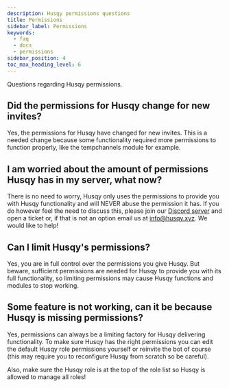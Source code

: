 ```yaml
---
description: Husqy permissions questions
title: Permissions
sidebar_label: Permissions
keywords:
  - faq
  - docs
  - permissions
sidebar_position: 4
toc_max_heading_level: 6
---
```


Questions regarding Husqy permissions.

## Did the permissions for Husqy change for new invites?

Yes, the permissions for Husqy have changed for new invites. This is a needed change because some functionality required more permissions to function properly, 
like the tempchannels module for example.

## I am worried about the amount of permissions Husqy has in my server, what now?

There is no need to worry, Husqy only uses the permissions to provide you with Husqy functionality and will NEVER abuse the permission it has. 
If you do however feel the need to discuss this, please join our [Discord server](https://discord.gg/W8EdsMkZRm) and open a ticket or, 
if that is not an option email us at info@husqy.xyz. We would like to help!

## Can I limit Husqy's permissions?

Yes, you are in full control over the permissions you give Husqy. But beware, sufficient permissions are needed for Husqy to provide you with its full
functionality, so limiting permissions may cause Husqy functions and modules to stop working.

## Some feature is not working, can it be because Husqy is missing permissions?

Yes, permissions can always be a limiting factory for Husqy delivering functionality. To make sure Husqy has the right permissions you can edit the default Husqy role 
permissions yourself or reinvite the bot of course (this may require you to reconfigure Husqy from scratch so be careful).

Also, make sure the Husqy role is at the top of the role list so Husqy is allowed to manage all roles!
